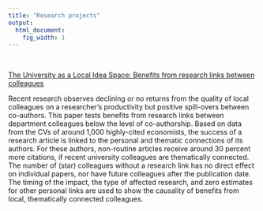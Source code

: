 ```yaml
---
title: "Research projects"
output:
  html_document:
    fig_width: 1
---
```


<br>

[The University as a Local Idea Space: Benefits from research links between colleagues](files/UniIdeaSpace.pdf)

Recent research observes declining or no returns from the quality of local colleagues on a researcher's productivity but positive spill-overs between co-authors. This paper tests benefits from research links between department colleagues below the level of co-authorship. Based on data from the CVs of around 1,000 highly-cited economists, the success of a research article is linked to the personal and thematic connections of its authors. For these authors, non-routine articles receive around 30 percent more citations, if recent university colleagues are thematically connected. The number of (star) colleagues without a research link has no direct effect on individual papers, nor have future colleagues after the publication date. The timing of the impact, the type of affected research, and zero estimates for other personal links are used to show the causality of benefits from local, thematically connected colleagues.  